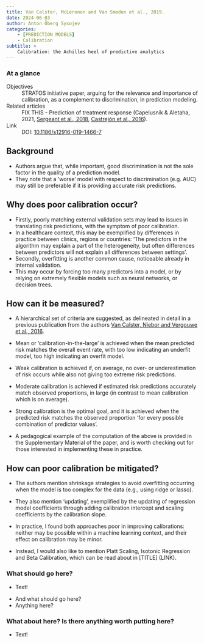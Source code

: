 ```yaml
---
title: Van Calster, McLeronon and Van Smeden et al., 2019.
date: 2024-06-03
author: Anton Öberg Sysojev
categories:
    - [PREDICTION MODELS]
    - Calibration
subtitle: >
    Calibration: the Achilles heel of predictive analytics
---
```


::: {.callout-note}

### At a glance

Objectives
: STRATOS initiative paper, arguing for the relevance and importance of calibration, as a complement to discrimination, in prediction modeling.

Related articles
: FIX THIS - Prediction of treatment response (Capelusnik & Aletaha, 2021, [Sergeant et al., 2018](../sergeant2018/index.qmd), [Castrejón et al., 2016](../castrejon2016/index.qmd)).

Link
: DOI: [10.1186/s12916-019-1466-7](https://doi-org.proxy.kib.ki.se/10.1186/s12916-019-1466-7)

:::

## Background
- Authors argue that, while important, good discrimination is not the sole factor in the quality of a prediction model.
- They note that a 'worse' model with respect to discrimination (e.g. AUC) may still be preferable if it is providing accurate risk predictions.

## Why does poor calibration occur?
- Firstly, poorly matching external validation sets may lead to issues in translating risk predictions, with the symptom of poor calibration.
- In a healthcare context, this may be exemplified by differences in practice between clinics, regions or countries: 'The predictors in the algorithm may explain a part of the heterogeneity, but often differences between predictors will not explain all differences between settings'.
- Secondly, overfitting is another common cause, noticeable already in internal validation.
- This may occur by forcing too many predictors into a model, or by relying on extremely flexible models such as neural networks, or decision trees.

## How can it be measured?
- A hierarchical set of criteria are suggested, as delineated in detail in a previous publication from the authors [Van Calster, Niebor and Vergouwe et al., 2016](https://doi-org.proxy.kib.ki.se/10.1016/j.jclinepi.2015.12.005).
- Mean or 'calibration-in-the-large' is achieved when the mean predicted risk matches the overall event rate, with too low indicating an underfit model, too high indicating an overfit model.
- Weak calibration is achieved if, on average, no over- or underestimation of risk occurs while also not giving too extreme risk predictions. 
- Moderate calibration is achieved if estimated risk predictions accurately match observed proportions, in large (in contrast to mean calibration which is on average).
- Strong calibration is the optimal goal, and it is achieved when the predicted risk matches the observed proportion 'for every possible combination of predictor values'.

- A pedagogical example of the computation of the above is provided in the Supplementary Material of the paper, and is worth checking out for those interested in implementing these in practice.

## How can poor calibration be mitigated?
- The authors mention shrinkage strategies to avoid overfitting occurring when the model is too complex for the data (e.g., using ridge or lasso).
- They also mention 'updating', exemplified by the updating of regression model coefficients through adding calibration intercept and scaling coefficients by the calibration slope.

- In practice, I found both approaches poor in improving calibrations: neither may be possible within a machine learning context, and their effect on calibration may be minor.
- Instead, I would also like to mention Platt Scaling, Isotonic Regression and Beta Calibration, which can be read about in [TITLE] (LINK).

::: {.callout-warning}

### What should go here?
- Text!

:::

- And what should go here?
- Anything here?

::: {.callout-note}

### What about here? Is there anything worth putting here?
- Text!

:::

